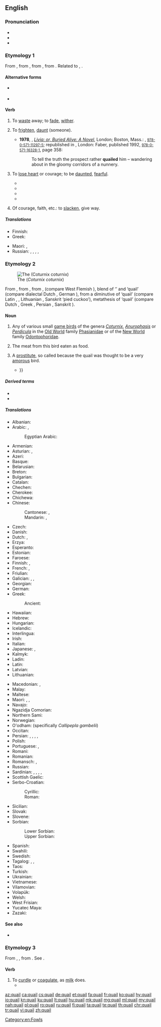 {{also|Quail}}
==English==
{{was wotd|2016|April|25}}

===Pronunciation===
* {{IPA|/ˈkweɪl/|lang=en}}
* {{audio|en-us-quail.ogg|Audio (US)|lang=en}}
* {{rhymes|eɪl|lang=en}}

===Etymology 1===
From {{etyl|enm|en}} {{m|enm|quelen}}, from {{etyl|ang|en}} {{m|ang|cwelan||to die}}, from {{etyl|gem-pro|en}} {{m|gem-pro|*kwelaną||to suffer}}, from {{etyl|ine-pro|en}} {{m|ine-pro|*gʷelH-||to sting, pierce}}. Related to {{cog|dum|queilen}}, {{cog|en|queal}}.

====Alternative forms====
* {{l|en|quele}} {{qualifier|obsolete}}
* {{l|en|queal}}

====Verb====
{{en-verb}}

# {{lb|en|intransitive}} To [[waste]] away; to [[fade]], [[wither]]. {{defdate|from 15th c.}}
# {{lb|en|transitive|now|_|rare}} To [[frighten]], [[daunt]] (someone). {{defdate|from 16th c.}}
#* '''1978''', {{w|Lawrence Durrell}}, ''[[w:Livia (novel)|Livia: or, Buried Alive: A Novel]]'', London; Boston, Mass.: {{w|Faber and Faber}}, <small>[[Special:BookSources/9780571112975|978-0-571-11297-5]]</small>; republished in ''{{w|The Avignon Quintet}}'', London: Faber, published 1992, <small>[[Special:BookSources/9780571163281|978-0-571-16328-1]]</small>, page 358:
#*: To tell the truth the prospect rather '''quailed''' him&nbsp;– wandering about in the gloomy corridors of a nunnery.
# {{lb|en|intransitive}} To [[lose heart]] or courage; to be [[daunted]], [[fearful]]. {{defdate|from 16th c.}}
#* {{quote-book|author=Seymour S. Tibbals|title=The Puritans or The Captain of Plymouth: A Comic Opera in Three Acts|location=[Franklin, Oh.]|publisher=Seymour S. Tibbals|year=1904|page=13|pageurl=https://books.google.com/books?id=xthZAAAAcAAJ&pg=PA59|section=Act II, scene I|oclc=20218813|passage=Stouter hearts than a woman's have '''quailed''' in this terrible winter. Yours is tender and trusting, and needs a stronger one to lean on; so I have come to you now, with an offer of marriage.}}
#* {{quote-book|author=Robert Louis Stevenson|authorlink=Robert Louis Stevenson|title={{w|Strange Case Of Dr Jekyll And Mr Hyde}}|location=London|publisher=[[w:Longmans|Longmans, Green, and Co.]]|year=1886|oclc=86121123|passage=Mr. Utterson had already '''quailed''' at the name of Hyde; but when the stick was laid before him, he could doubt no longer; broken and battered as it was, he recognized it for one that he had himself presented many years before to Henry Jekyll.}}
#* {{quote-book|author=George Orwell|authorlink=George Orwell|title=[[w:Nineteen Eighty-Four|1984: A Novel]]|location=London|publisher={{w|Secker & Warburg}}|year=1949|oclc=7158857|page=25|passage=His heart '''quailed''' before the enormous pyramidal shape.}}
#* {{quote-journal|title=Obituary: Antonin Scalia: Always right|url=http://www.economist.com/news/obituary/21693161-originalist-chief-devout-and-colourful-end-was-79-obituary-antonin-scalia|magazine={{w|The Economist}}|date=20 February 2016|passage=His colleagues '''quailed''' when, in 1986, he first sat on the court as a brash 50-year-old whose experience had been mostly as a combative government lawyer: a justice who, in that sanctum of columns and deep judicial silence, was suddenly firing questions like grapeshot.}}
# {{lb|en|intransitive}} Of courage, faith, etc.: to [[slacken]], give way. {{defdate|from 16th c.}}

=====Translations=====
{{trans-top|to shrink or waver; to become fearful or doubtful}}
* Finnish: {{t|fi|tutista}}
* Greek: {{t+|el|δειλιάζω}}
{{trans-mid}}
* Maori: {{t|mi|tungehe}}, {{t|mi|tārure}}
* Russian: {{t+|ru|пасова́ть}}, {{t+|ru|робе́ть}}, {{t+|ru|тру́сить}}, {{t+|ru|дре́йфить}}, {{t+|ru|бздеть}} {{qualifier|vulgar}}
{{trans-bottom}}

===Etymology 2===
{{wikipedia}}
[[File:Caille des blés - Coturnix coturnix.JPG|thumb|The {{w|common quail}} (''Coturnix coturnix'')]]

From {{etyl|enm|en}} {{m|enm|quaille|quaille, quaile}}, from {{etyl|xno|en}} {{m|fro|quaille}}, from {{etyl|odt|en}} {{m|odt|*kwakila}}, {{etyl|frk|en}} {{m|frk|*kwakla}} (compare West Flemish {{m|vls|kwakkel}}), blend of {{m|odt|*kwak}} ‘{{l|en|quack}}’ and {{etyl|gem-pro|en}} {{m|gem-pro|*hwahtilō}} ‘quail’ (compare dialectal Dutch {{m|nl|wachtel}}, German {{m|de|Wachtel}}), from a diminutive of {{etyl|ine-pro|en}} {{m|ine-pro|*kʷoḱt-}} ‘quail’ (compare Latin {{m|la|coturnīx}}, {{m|la|cocturnīx}}, Lithuanian {{m|la|vaštaka}}, Sanskrit {{m|sa|चातक|tr=cātaka}} ‘pied cuckoo’), metathesis of {{m|ine-pro|*u̯ortokʷ-}} ‘quail’ (compare Dutch {{m|nl|kwartel}}, Greek {{m|grc|ορτύκι}}, Persian {{m|fa|ورتیج|tr=vartij’}}, Sanskrit {{m|sa|वर्तका|tr=vartaka}}).

====Noun====
{{en-noun|quail|quails}}

# Any of various small [[game bird]]s of the genera ''[[Coturnix]]'', ''[[Anurophasis]]'' or ''[[Perdicula]]'' in the [[Old World]] family [[Phasianidae]] or of the [[New World]] family [[Odontophoridae]].
# {{lb|en|uncountable}} The meat from this bird eaten as food.
# {{lb|en|obsolete}} A [[prostitute]], so called because the quail was thought to be a very [[amorous]] bird.
#* {{quote-book|author=William Shakespeare|authorlink=William Shakespeare|title=[[w:Troilus and Cressida|The Famous Historie of Troylus and Cresseid. Excellently Expressing the Beginning of their Loues, with the Conceited Wooing of Pandarus, Prince of Licia]]|url=https://books.google.com/books?id=XLs2AQAAMAAJ|location=London|publisher=Imprinted by [[w:George Eld|G[eorge] Eld]] for R[ichard] Bonian and H[enry] Walley, and are to be sold at the spred Eagle in [[w:St Paul's Cathedral|Paules Church-yeard]], ouer against the great North doore|year=c. 1602|year_published=1609|oclc=606515252|section=Act V, scene 1|passage=Her's ''Agamemnon'', an honeſt fellow inough and one that loues '''quailes''', but hee has not ſo much braine as eare-wax, {{...}}}}

=====Derived terms=====
* {{l|en|common quail}}
* {{l|en|quailish}}

=====Translations=====
{{trans-top|any of several small game birds}}
* Albanian: {{t|sq|shkurta|?}}
* Arabic: {{t|ar|سُمَان|m-p}}, {{t|ar|سَلْوَى|f-p}}
*: Egyptian Arabic: {{t|arz|سمان|m-p|tr=seman}}
* Armenian: {{t+|hy|լոր}}
* Asturian: {{t|ast|cogorniz|f}}, {{t|ast|parpagayera|f}}
* Azeri: {{t+|az|bildirçin}}
* Basque: {{t|eu|galeper}}
* Belarusian: {{t|be|перапелка|f}}
* Breton: {{t|br|koailh|?}}
* Bulgarian: {{t+|bg|пъдпъдък|m}}
* Catalan: {{t+|ca|guatlla|f}}
* Chechen: {{t|ce|лекъ}}
* Cherokee: {{t|chr|ᎫᏇ|sc=Cher}}
* Chichewa: {{t|ny|chinzirí}}
* Chinese:
*: Cantonese: {{t|yue|鵪鶉|sc=Hani}}, {{t|yue|鹌鹑|tr=am1 ceon1|sc=Hani}}
*: Mandarin: {{t+|cmn|鵪鶉|sc=Hani}}, {{t+|cmn|鹌鹑|tr=ānchún or ānchun|sc=Hani}}
* Czech: {{t+|cs|křepelka|f}}
* Danish: {{t+|da|vagtel|c}}
* Dutch: {{t+|nl|kwartel|m}}, {{t+|nl|kwakkel|m}}
* Erzya: {{t|myv|ёр}}
* Esperanto: {{t|eo|koturno}}
* Estonian: {{t|et|vutt}}
* Faroese: {{t|fo|vaktil|m}}
* Finnish: {{t+|fi|viiriäinen}} {{qualifier|Old World}}, {{t|fi|amerikanviiriäinen}} {{qualifier|New World}}
* French: {{t+|fr|caille|f}}, {{t+|fr|caille des blés|f}}
* Friulian: {{t|fur|cuaie|?}}
* Galician: {{t+|gl|paspallás|m}}, {{t|gl|cordona|f}}, {{t|gl|cordoniz|f}}
* Georgian: {{t|ka|მწყერი}}
* German: {{t+|de|Wachtel|f}}
* Greek: {{t+|el|ορτύκι|n}}
*: Ancient: {{t|grc|ὄρτυξ|m}}
* Hawaiian: {{t|haw|kēlū}}
* Hebrew: {{t+|he|שליו|m|tr=slav}}
* Hungarian: {{t+|hu|fürj}}
* Icelandic: {{t+|is|kornhæna|f}}
* Interlingua: {{t|ia|qualia}}
* Irish: {{t|ga|gearg|f}}
* Italian: {{t+|it|quaglia|f}}
* Japanese: {{t|ja|ヨアロッパウズラ|tr=yoaroppauzura}}, {{t+|ja|鶉|tr=uzura|sc=Jpan}}
* Kalmyk: {{t|xal|бөдн}}
* Ladin: {{t|lld|caia|f}}
* Latin: {{t|la|coturnix|f}}
* Latvian: {{t|lv|paipala|?}}
* Lithuanian: {{t+|lt|putpelė|?}}
{{trans-mid}}
* Macedonian: {{t|mk|потполошка|f}}, {{t|mk|препелица|f}}
* Malay: {{t|ms|puyuh}}
* Maltese: {{t|mt|summiena|f}}
* Maori: {{t|mi|koreke}}, {{t|mi|tāreke}}, {{t|mi|koitāreke}}
* Navajo: {{t|nv|díłdánii}}
* Ngazidja Comorian: {{t|zdj|salwa}}
* Northern Sami: {{t-check|se|goaktil}}<!--Was labeled simply "Sami"; I assume it's Northern-->
* Norwegian: {{t+|no|vaktel|m}}
* O'odham: {{t|ood|kakaicu}} (specifically ''Callipepla gambelii'')
* Occitan: {{t|oc|catla|f}}
* Persian: {{t+|fa|بلدرچین|tr=belderčin}}, {{t+|fa|بدبده|tr=badbade}}, {{t+|fa|کرک|tr=karak|sc=fa-Arab}}, {{t+|fa|ورتیج|tr=vartij|sc=fa-Arab}}, {{t+|fa|وشم|tr=vošom|sc=fa-Arab}}
* Polish: {{t+|pl|przepiórka|f}}
* Portuguese: {{t+|pt|codorna|f}}, {{t+|pt|codorniz|f}}
* Romani: {{t|rom|dropya|f}}
* Romanian: {{t+|ro|prepeliță|f}}
* Romansch: {{t|rm|quacra|?}}, {{t|rm|quaiglia|?}}
* Russian: {{t+|ru|пе́репел|m}}
* Sardinian: {{t|sc|xrìcchibi|?}}, {{t|sc|trepotès|?}}, {{t|sc|cricchibì|?}}, {{t|sc|guàgliulu|?}}, {{t|sc|cualla|?}}
* Scottish Gaelic: {{t|gd|gearradh-gort|m}}
* Serbo-Croatian:
*: Cyrillic: {{t|sh|препелица|f|sc=Cyrl}}
*: Roman: {{t+|sh|prepelica|f}}
* Sicilian: {{t|scn|quagghia|f}}
* Slovak: {{t|sk|prepelica|f}}
* Slovene: {{t+|sl|prepelica|f}}
* Sorbian:
*: Lower Sorbian: {{t|dsb|paśpula|f}}
*: Upper Sorbian: {{t|hsb|pocpula|f}}
* Spanish: {{t|es|codorniz|f}}
* Swahili: {{t+|sw|tombo}}
* Swedish: {{t+|sv|vaktel|c}}
* Tagalog: {{t|tl|pugo}}, {{t|tl|kutipaw}} {{qualifier|young}}, {{t|tl|tiktiko}} {{qualifier|male}}
* Taos: {{t|twf|hȕolóna}}
* Turkish: {{t+|tr|bıldırcın}}
* Ukrainian: {{t|uk|пе́репел|m}}
* Vietnamese: {{t|vi|chim cút}}
* Vilamovian: {{t|wym|bukfuruk|?}}
* Volapük: {{t|vo|kotur}}
* Welsh: {{t|cy|sofliar|f}}
* West Frisian: {{t+|fy|kwartel|?}}
* Yucatec Maya: {{t|yua|beech'}}
* Zazaki: {{t|zza|karek}}
{{trans-bottom}}

====See also====
* {{l|en|partridge}}

===Etymology 3===
From {{etyl|fro|en}} {{m|fro|coaillier}}, {{etyl|fr|en}} {{m|fr|cailler}}, from {{etyl|la|en}} {{lena}} {{m|la|coagulare}}. See {{m|en|coagulate}}.

====Verb====
{{en-verb}}

# To [[curdle]] or [[coagulate]], as [[milk]] does.
#* {{quote-book|author=Pliny the Elder|authorlink=Pliny the Elder|coauthors={{w|Philemon Holland}}, trans.|title=[[w:Natural History (Pliny)|The Historie of the World: Commonly Called the Naturall Historie of C. Plinius Secundus; translated into English by Philemon Holland]]|location=London|publisher=Printed by Adam Islip|year=1601|oclc=931247183|passage=&#91;[[laser#Noun 2|Laser]] is given&#93; to such as haue supped off and drunk '''quailed''' milke, that is cluttered within their stomack.}}

{{Webster 1913}}

[[Category:en:Fowls]]

[[az:quail]]
[[ca:quail]]
[[cs:quail]]
[[de:quail]]
[[et:quail]]
[[fa:quail]]
[[fr:quail]]
[[ko:quail]]
[[hy:quail]]
[[io:quail]]
[[kn:quail]]
[[ku:quail]]
[[lt:quail]]
[[hu:quail]]
[[mk:quail]]
[[mg:quail]]
[[ml:quail]]
[[my:quail]]
[[nah:quail]]
[[pl:quail]]
[[ro:quail]]
[[ru:quail]]
[[fi:quail]]
[[ta:quail]]
[[te:quail]]
[[th:quail]]
[[chr:quail]]
[[tr:quail]]
[[vi:quail]]
[[zh:quail]]